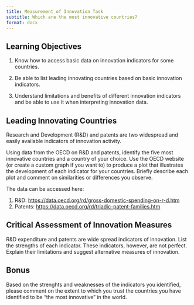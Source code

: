 ```yaml
---
title: Measurement of Innovation Task
subtitle: Which are the most innovative countries?
format: docx
---
```


::: {.callout-tip}
## Learning Objectives

1. Know how to access basic data on innovation indicators for some countries.

2. Be able to list leading innovating countries based on basic innovation indicators.

3. Understand limitations and benefits of different innovation indicators and be able to use it when interpreting innovation data.

:::


## Leading Innovating Countries

Research and Development (R&D) and patents are two widespread and easily available indicators of innovation activity.

Using data from the OECD on R&D and patents, identify the five most innovative countries and a country of your choice.
Use the OECD website (or create a custom graph if you want to) to produce a plot that illustrates the development of each indicator for your countries.
Briefly describe each plot and comment on similarities or differences you observe.

The data can be accessed here:

1. R&D: [https://data.oecd.org/rd/gross-domestic-spending-on-r-d.htm](https://data.oecd.org/rd/gross-domestic-spending-on-r-d.htm)
2. Patents: [https://data.oecd.org/rd/triadic-patent-families.htm](https://data.oecd.org/rd/triadic-patent-families.htm)

## Critical Assessment of Innovation Measures

R&D expenditure and patents are wide spread indicators of innovation.
List the strengths of each indicator.
These indicators, however, are not perfect. Explain their limitations and suggest alternative measures of innovation.

## Bonus

Based on the strenghts and weaknesses of the indicators you identified, please comment on the extent to which you trust the countries you have identified to be "the most innovative" in the world.
